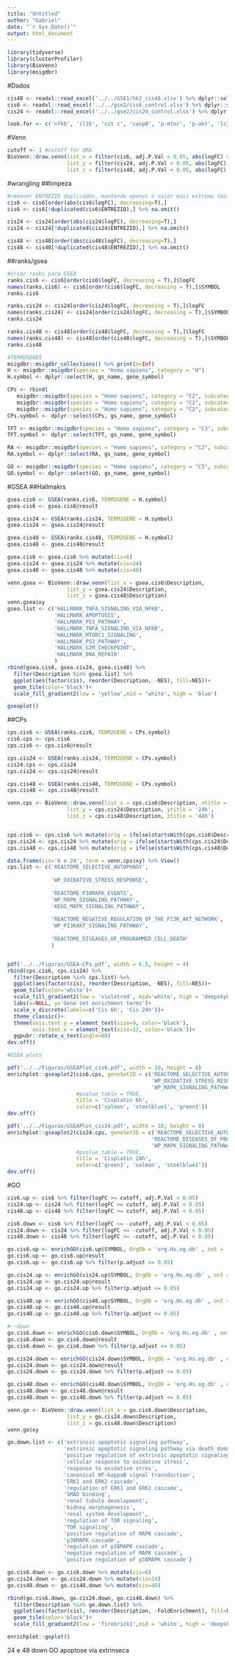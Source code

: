 ```yaml
---
title: "Untitled"
author: "Gabriel"
date: "`r Sys.Date()`"
output: html_document
---
```

```r
library(tidyverse)
library(clusterProfiler)
library(BioVenn)
library(msigdbr)
```

#Dados
```r
cis48 <- readxl::read_excel('../../GSE1/hk2_cis48.xlsx') %>% dplyr::select(SYMBOL, ENTREZID, logFC, adj.P.Val)
cis6 <- readxl::read_excel('../../gse2/cis6_control.xlsx') %>% dplyr::select(SYMBOL, ENTREZID, logFC, adj.P.Val)
cis24 <- readxl::read_excel('../../gse2/cis24_control.xlsx') %>% dplyr::select(SYMBOL, ENTREZID, logFC, adj.P.Val)

look.for <- c('nfkb', 'il1b', 'cit c', 'casp8', 'p-mtor', 'p-akt', 'lc3', 'pink1', 'sod1', 'bcl2', 'nox4', 'nrf2', 'nfkb')
```

#Venn
```r
cutoff <- 1 #cutoff for ORA 
BioVenn::draw.venn(list_x = filter(cis6, adj.P.Val < 0.05, abs(logFC) >= cutoff)$SYMBOL,
                   list_y = filter(cis24, adj.P.Val < 0.05, abs(logFC) >= cutoff)$SYMBOL, 
                   list_z = filter(cis48, adj.P.Val < 0.05, abs(logFC) >= cutoff)$SYMBOL)
```

#wrangling
##limpeza
```r
#remover ENTREZID duplicados, mantendo apenas o valor mais extremo (maior valor para positivos, menor valor para negativos)
cis6 <- cis6[order(abs(cis6$logFC), decreasing=T),]
cis6 <- cis6[!duplicated(cis6$ENTREZID),] %>% na.omit()

cis24 <- cis24[order(abs(cis24$logFC), decreasing=T),]
cis24 <- cis24[!duplicated(cis24$ENTREZID),] %>% na.omit()

cis48 <- cis48[order(abs(cis48$logFC), decreasing=T),]
cis48 <- cis48[!duplicated(cis48$ENTREZID),] %>% na.omit()
```

##ranks/gsea
```r
#criar ranks para GSEA
ranks.cis6 <- cis6[order(cis6$logFC, decreasing = T),]$logFC
names(ranks.cis6) <- cis6[order(cis6$logFC, decreasing = T),]$SYMBOL
ranks.cis6

ranks.cis24 <- cis24[order(cis24$logFC, decreasing = T),]$logFC
names(ranks.cis24) <- cis24[order(cis24$logFC, decreasing = T),]$SYMBOL
ranks.cis24

ranks.cis48 <- cis48[order(cis48$logFC, decreasing = T),]$logFC
names(ranks.cis48) <- cis48[order(cis48$logFC, decreasing = T),]$SYMBOL
ranks.cis48

#TERM2GENES
msigdbr::msigdbr_collections() %>% print(n=Inf)
H <- msigdbr::msigdbr(species = "Homo sapiens", category = "H")
H.symbol <- dplyr::select(H, gs_name, gene_symbol)

CPs <- rbind(
   msigdbr::msigdbr(species = "Homo sapiens", category = "C2", subcategory = "CP:KEGG"),
   msigdbr::msigdbr(species = "Homo sapiens", category = "C2", subcategory = "CP:REACTOME"),
   msigdbr::msigdbr(species = "Homo sapiens", category = "C2", subcategory = "CP:WIKIPATHWAYS"))
CPs.symbol <- dplyr::select(CPs, gs_name, gene_symbol)

TFT <- msigdbr::msigdbr(species = "Homo sapiens", category = "C3", subcategory = "TFT:GTRD")
TFT.symbol <- dplyr::select(TFT, gs_name, gene_symbol)

RA <- msigdbr::msigdbr(species = "Homo sapiens", category = "C2", subcategory = "CP:REACTOME")
RA.symbol <- dplyr::select(RA, gs_name, gene_symbol)

GO <- msigdbr::msigdbr(species = "Homo sapiens", category = "C5", subcategory = "GO:BP")
GO.symbol <- dplyr::select(GO, gs_name, gene_symbol)
```

#GSEA
##Hallmakrs
```r
gsea.cis6 <- GSEA(ranks.cis6, TERM2GENE = H.symbol)
gsea.cis6 <- gsea.cis6@result

gsea.cis24 <- GSEA(ranks.cis24, TERM2GENE = H.symbol)
gsea.cis24 <- gsea.cis24@result

gsea.cis48 <- GSEA(ranks.cis48, TERM2GENE = H.symbol)
gsea.cis48 <- gsea.cis48@result

gsea.cis6 <- gsea.cis6 %>% mutate(cis=6)
gsea.cis24 <- gsea.cis24 %>% mutate(cis=24)
gsea.cis48 <- gsea.cis48 %>% mutate(cis=48)

venn.gsea <- BioVenn::draw.venn(list_x = gsea.cis6$Description,
                   list_y = gsea.cis24$Description,
                   list_z = gsea.cis48$Description)
venn.gsea$xy
gsea.list <- c('HALLMARK_TNFA_SIGNALING_VIA_NFKB',
               'HALLMARK_APOPTOSIS',
               'HALLMARK_P53_PATHWAY',
               'HALLMARK_TNFA_SIGNALING_VIA_NFKB',
               'HALLMARK_MTORC1_SIGNALING',
               'HALLMARK_P53_PATHWAY',
               'HALLMARK_G2M_CHECKPOINT',
               'HALLMARK_DNA_REPAIR'
               )
rbind(gsea.cis6, gsea.cis24, gsea.cis48) %>% 
  filter(Description %in% gsea.list) %>% 
  ggplot(aes(factor(cis), reorder(Description, -NES), fill=NES))+
  geom_tile(color='black')+
  scale_fill_gradient2(low = 'yellow',mid = 'white', high = 'blue')

gseaplot()
```

##CPs
```r
cps.cis6 <- GSEA(ranks.cis6, TERM2GENE = CPs.symbol)
cis6.cps <- cps.cis6
cps.cis6 <- cps.cis6@result

cps.cis24 <- GSEA(ranks.cis24, TERM2GENE = CPs.symbol)
cis24.cps <- cps.cis24
cps.cis24 <- cps.cis24@result

cps.cis48 <- GSEA(ranks.cis48, TERM2GENE = CPs.symbol)
cps.cis48 <- cps.cis48@result

venn.cps <- BioVenn::draw.venn(list_x = cps.cis6$Description, xtitle = '6h',
                   list_y = cps.cis24$Description, ytitle = '24h',
                   list_z = cps.cis48$Description, ztitle = '48h')


cps.cis6 <- cps.cis6 %>% mutate(orig = ifelse(startsWith(cps.cis6$Description, 'KEGG'), 'Kegg', ifelse(startsWith(cps.cis6$Description, 'REACTOME'), 'Reactome', 'Wiki Pathways')), cis=6)
cps.cis24 <- cps.cis24 %>% mutate(orig = ifelse(startsWith(cps.cis24$Description, 'KEGG'), 'Kegg', ifelse(startsWith(cps.cis24$Description, 'REACTOME'), 'Reactome', 'Wiki Pathways')), cis=24)
cps.cis48 <- cps.cis48 %>% mutate(orig = ifelse(startsWith(cps.cis48$Description, 'KEGG'), 'Kegg', ifelse(startsWith(cps.cis48$Description, 'REACTOME'), 'Reactome', 'Wiki Pathways')), cis=48)

data.frame(cis='6 e 24', term = venn.cps$xy) %>% View()
cps.list <- c('REACTOME_SELECTIVE_AUTOPHAGY',
              
              'WP_OXIDATIVE_STRESS_RESPONSE',
              
              'REACTOME_P38MAPK_EVENTS',
              'WP_MAPK_SIGNALING_PATHWAY',
              'KEGG_MAPK_SIGNALING_PATHWAY',
              
              'REACTOME_NEGATIVE_REGULATION_OF_THE_PI3K_AKT_NETWORK',
              'WP_PI3KAKT_SIGNALING_PATHWAY',
              
              'REACTOME_DISEASES_OF_PROGRAMMED_CELL_DEATH'
              )


pdf('../../Figuras/GSEA-CPs.pdf', width = 6.5, height = 4)
rbind(cps.cis6, cps.cis24) %>% 
  filter(Description %in% cps.list) %>% 
  ggplot(aes(factor(cis), reorder(Description, -NES), fill=NES))+
  geom_tile(color='white')+
  scale_fill_gradient2(low = 'violetred', mid='white', high = 'deepskyblue')+
  labs(x=NULL, y='Gene set enrichment terms')+
  scale_x_discrete(labels=c('Cis 6h', 'Cis 24h'))+
  theme_classic()+
  theme(axis.text.y = element_text(size=9, color='black'),
        axis.text.x = element_text(size=12, color='black'))+
  ggpubr::rotate_x_text(angle=60)
dev.off()

#GSEA plots

pdf('../../Figuras/GSEAPlot_cis6.pdf', width = 10, height = 8)
enrichplot::gseaplot2(cis6.cps, geneSetID = c('REACTOME_SELECTIVE_AUTOPHAGY', #1
                                              'WP_OXIDATIVE_STRESS_RESPONSE', #3
                                              'WP_MAPK_SIGNALING_PATHWAY'),
                      #pvalue_table = TRUE,
                      title = 'Cisplatin 6h',
                      color=c('salmon', 'steelblue1', 'green3'))
dev.off()

pdf('../../Figuras/GSEAPlot_cis24.pdf', width = 10, height = 8)
enrichplot::gseaplot2(cis24.cps, geneSetID = c('REACTOME_SELECTIVE_AUTOPHAGY', 
                                              'REACTOME_DISEASES_OF_PROGRAMMED_CELL_DEATH',
                                              'WP_MAPK_SIGNALING_PATHWAY'),
                      #pvalue_table = TRUE,
                      title = 'Cisplatin 24h',
                      color=c('green3', 'salmon', 'steelblue1'))
dev.off()
```


#GO
```r
cis6.up <- cis6 %>% filter(logFC >= cutoff, adj.P.Val < 0.05)
cis24.up <- cis24 %>% filter(logFC >= cutoff, adj.P.Val < 0.05)
cis48.up <- cis48 %>% filter(logFC >= cutoff, adj.P.Val < 0.05)

cis6.down <- cis6 %>% filter(logFC <= -cutoff, adj.P.Val < 0.05)
cis24.down <- cis24 %>% filter(logFC <= -cutoff, adj.P.Val < 0.05)
cis48.down <- cis48 %>% filter(logFC <= -cutoff, adj.P.Val < 0.05)
```

```r
go.cis6.up <- enrichGO(cis6.up$SYMBOL, OrgDb = 'org.Hs.eg.db' , ont = 'all', keyType = 'SYMBOL', pvalueCutoff = 0.05)
go.cis6.up <- go.cis6.up@result
go.cis6.up <- go.cis6.up %>% filter(p.adjust <= 0.05)

go.cis24.up <- enrichGO(cis24.up$SYMBOL, OrgDb = 'org.Hs.eg.db' , ont = 'all', keyType = 'SYMBOL', pvalueCutoff = 0.05)
go.cis24.up <- go.cis24.up@result
go.cis24.up <- go.cis24.up %>% filter(p.adjust <= 0.05)

go.cis48.up <- enrichGO(cis48.up$SYMBOL, OrgDb = 'org.Hs.eg.db' , ont = 'all', keyType = 'SYMBOL', pvalueCutoff = 0.05)
go.cis48.up <- go.cis48.up@result
go.cis48.up <- go.cis48.up %>% filter(p.adjust <= 0.05)

#--down
go.cis6.down <- enrichGO(cis6.down$SYMBOL, OrgDb = 'org.Hs.eg.db' , ont = 'all', keyType = 'SYMBOL', pvalueCutoff = 0.05)
go.cis6.down <- go.cis6.down@result
go.cis6.down <- go.cis6.down %>% filter(p.adjust <= 0.05)

go.cis24.down <- enrichGO(cis24.down$SYMBOL, OrgDb = 'org.Hs.eg.db' , ont = 'all', keyType = 'SYMBOL', pvalueCutoff = 0.05)
go.cis24.down <- go.cis24.down@result
go.cis24.down <- go.cis24.down %>% filter(p.adjust <= 0.05)

go.cis48.down <- enrichGO(cis48.down$SYMBOL, OrgDb = 'org.Hs.eg.db' , ont = 'all', keyType = 'SYMBOL', pvalueCutoff = 0.05)
go.cis48.down <- go.cis48.down@result
go.cis48.down <- go.cis48.down %>% filter(p.adjust <= 0.05)

venn.go <- BioVenn::draw.venn(list_x = go.cis6.down$Description,
                   list_y = go.cis24.down$Description,
                   list_z = go.cis48.down$Description)
venn.go$xy

go.down.list <- c('extrinsic apoptotic signaling pathway',
                  'extrinsic apoptotic signaling pathway via death domain receptors',
                  'positive regulation of extrinsic apoptotic signaling pathway',
                  'cellular response to oxidative stress',
                  'response to oxidative stres',
                  'canonical NF-kappaB signal transduction',
                  'ERK1 and ERK2 cascade',
                  'regulation of ERK1 and ERK2 cascade',
                  'SMAD binding',
                  'renal tubule development',
                  'kidney morphogenesis',
                  'renal system development',
                  'regulation of TOR signaling',
                  'TOR signaling',
                  'positive regulation of MAPK cascade',
                  'p38MAPK cascade',
                  'regulation of p38MAPK cascade',
                  'negative regulation of MAPK cascade',
                  'positive regulation of p38MAPK cascade')

go.cis6.down <- go.cis6.down %>% mutate(cis=6)
go.cis24.down <- go.cis24.down %>% mutate(cis=24)
go.cis48.down <- go.cis48.down %>% mutate(cis=48)

rbind(go.cis6.down, go.cis24.down, go.cis48.down) %>% 
  filter(Description %in% go.down.list) %>% 
  ggplot(aes(factor(cis), reorder(Description, -FoldEnrichment), fill=FoldEnrichment))+
  geom_tile(color='black')+
  scale_fill_gradient2(low = 'firebrick1',mid = 'white', high = 'deepskyblue')

enrichplot::goplot()
```

24 e 48 down GO apoptose via extrinseca


